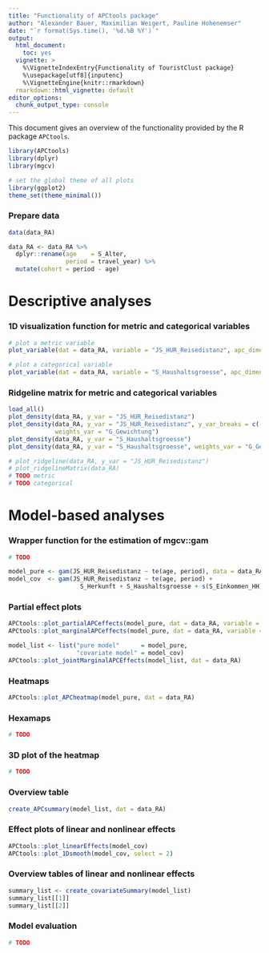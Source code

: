 ```yaml
---
title: "Functionality of APCtools package"
author: "Alexander Bauer, Maximilian Weigert, Pauline Hohenemser"
date: "`r format(Sys.time(), '%d.%B %Y')`"
output:
  html_document:
    toc: yes
  vignette: >
    %\VignetteIndexEntry{Functionality of TouristClust package}
    %\usepackage[utf8]{inputenc}
    %\VignetteEngine{knitr::rmarkdown}
  rmarkdown::html_vignette: default
editor_options:
  chunk_output_type: console
---
```


This document gives an overview of the functionality provided by the R package
`APCtools`.

```r
library(APCtools)
library(dplyr)
library(mgcv)

# set the global theme of all plots
library(ggplot2)
theme_set(theme_minimal())
```

### Prepare data

```r
data(data_RA)

data_RA <- data_RA %>% 
  dplyr::rename(age    = S_Alter,
                period = travel_year) %>% 
  mutate(cohort = period - age)
```

# Descriptive analyses

### 1D visualization function for metric and categorical variables

```r
# plot a metric variable
plot_variable(dat = data_RA, variable = "JS_HUR_Reisedistanz", apc_dimension = "period")

# plot a categorical variable
plot_variable(dat = data_RA, variable = "S_Haushaltsgroesse", apc_dimension = "period")
```

### Ridgeline matrix for metric and categorical variables

```r
load_all()
plot_density(data_RA, y_var = "JS_HUR_Reisedistanz")
plot_density(data_RA, y_var = "JS_HUR_Reisedistanz", y_var_breaks = c(-500,1000,5000,20000),
             weights_var = "G_Gewichtung")
plot_density(data_RA, y_var = "S_Haushaltsgroesse")
plot_density(data_RA, y_var = "S_Haushaltsgroesse", weights_var = "G_Gewichtung")

# plot_ridgeline(data_RA, y_var = "JS_HUR_Reisedistanz")
# plot_ridgelineMatrix(data_RA)
# TODO metric
# TODO categorical
```


# Model-based analyses

### Wrapper function for the estimation of mgcv::gam

```r
# TODO

model_pure <- gam(JS_HUR_Reisedistanz ~ te(age, period), data = data_RA)
model_cov  <- gam(JS_HUR_Reisedistanz ~ te(age, period) +
                    S_Herkunft + S_Haushaltsgroesse + s(S_Einkommen_HH), data = data_RA)
```

### Partial effect plots

```r
APCtools::plot_partialAPCeffects(model_pure, dat = data_RA, variable = "cohort")
APCtools::plot_marginalAPCeffects(model_pure, dat = data_RA, variable = "period")

model_list <- list("pure model"      = model_pure,
                   "covariate model" = model_cov)
APCtools::plot_jointMarginalAPCEffects(model_list, dat = data_RA)
```

### Heatmaps

```r
APCtools::plot_APCheatmap(model_pure, dat = data_RA)
```

### Hexamaps

```r
# TODO
```

### 3D plot of the heatmap

```r
# TODO
```

### Overview table

```r
create_APCsummary(model_list, dat = data_RA)
```

### Effect plots of linear and nonlinear effects

```r
APCtools::plot_linearEffects(model_cov)
APCtools::plot_1Dsmooth(model_cov, select = 2)
```

### Overview tables of linear and nonlinear effects

```r
summary_list <- create_covariateSummary(model_list)
summary_list[[1]]
summary_list[[2]]
```


### Model evaluation

```r
# TODO
```
